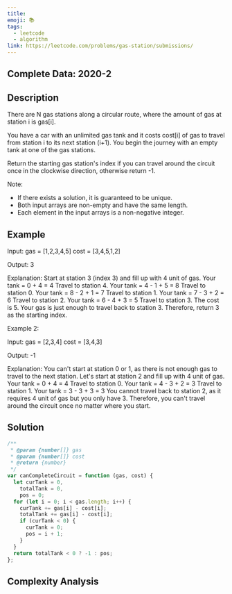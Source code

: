 ```yaml
---
title:
emoji: 📚
tags:
  - leetcode
  - algorithm
link: https://leetcode.com/problems/gas-station/submissions/
---
```


## Complete Data: 2020-2

## Description

There are N gas stations along a circular route, where the amount of gas at station i is gas[i].

You have a car with an unlimited gas tank and it costs cost[i] of gas to travel from station i to its next station (i+1). You begin the journey with an empty tank at one of the gas stations.

Return the starting gas station's index if you can travel around the circuit once in the clockwise direction, otherwise return -1.

Note:

- If there exists a solution, it is guaranteed to be unique.
- Both input arrays are non-empty and have the same length.
- Each element in the input arrays is a non-negative integer.

## Example

Input:
gas = [1,2,3,4,5]
cost = [3,4,5,1,2]

Output: 3

Explanation:
Start at station 3 (index 3) and fill up with 4 unit of gas. Your tank = 0 + 4 = 4
Travel to station 4. Your tank = 4 - 1 + 5 = 8
Travel to station 0. Your tank = 8 - 2 + 1 = 7
Travel to station 1. Your tank = 7 - 3 + 2 = 6
Travel to station 2. Your tank = 6 - 4 + 3 = 5
Travel to station 3. The cost is 5. Your gas is just enough to travel back to station 3.
Therefore, return 3 as the starting index.

Example 2:

Input:
gas = [2,3,4]
cost = [3,4,3]

Output: -1

Explanation:
You can't start at station 0 or 1, as there is not enough gas to travel to the next station.
Let's start at station 2 and fill up with 4 unit of gas. Your tank = 0 + 4 = 4
Travel to station 0. Your tank = 4 - 3 + 2 = 3
Travel to station 1. Your tank = 3 - 3 + 3 = 3
You cannot travel back to station 2, as it requires 4 unit of gas but you only have 3.
Therefore, you can't travel around the circuit once no matter where you start.

## Solution

```js
/**
 * @param {number[]} gas
 * @param {number[]} cost
 * @return {number}
 */
var canCompleteCircuit = function (gas, cost) {
  let curTank = 0,
    totalTank = 0,
    pos = 0;
  for (let i = 0; i < gas.length; i++) {
    curTank += gas[i] - cost[i];
    totalTank += gas[i] - cost[i];
    if (curTank < 0) {
      curTank = 0;
      pos = i + 1;
    }
  }
  return totalTank < 0 ? -1 : pos;
};
```

## Complexity Analysis
